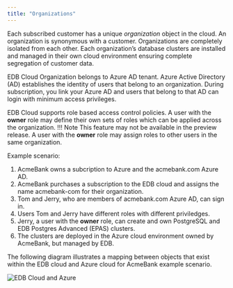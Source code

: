 ```yaml
---
title: "Organizations"
---
```



Each subscribed customer has a unique *organization* object in the cloud. An organization is synonymous with a customer. Organizations are completely isolated from each other. Each organization’s database clusters are installed and managed in their own cloud environment ensuring complete segregation of customer data.

EDB Cloud Organization belongs to Azure AD tenant. Azure Active Directory (AD) establishes the identity of users that belong to an organization. During subscription, you link your Azure AD and users that belong to that AD can login with minimum access privileges.

EDB Cloud supports role based access control policies. A user with the **owner** role may define their own sets of roles which can be applied across the organization.
!!! Note
    This feature may not be available in the preview release.
A user with the **owner** role may assign roles to other users in the same organization.

Example scenario:
1. AcmeBank owns a subcription to Azure and the acmebank.com Azure AD.
1. AcmeBank purchases a subscription to the EDB cloud and assigns the name acmebank-com for their organization.
1. Tom and Jerry, who are members of acmebank.com Azure AD, can sign in.
1. Users Tom and Jerry have different roles with different priviledges.
1. Jerry, a user with the **owner** role, can create and own PostgreSQL and EDB Postgres Advanced (EPAS) clusters.
2. The clusters are deployed in the Azure cloud environment owned by AcmeBank, but managed by EDB.

The following diagram illustrates a mapping between objects that exist within the EDB cloud and Azure cloud for AcmeBank example scenario.

![*EDB Cloud and Azure*](images/org-map.png )
